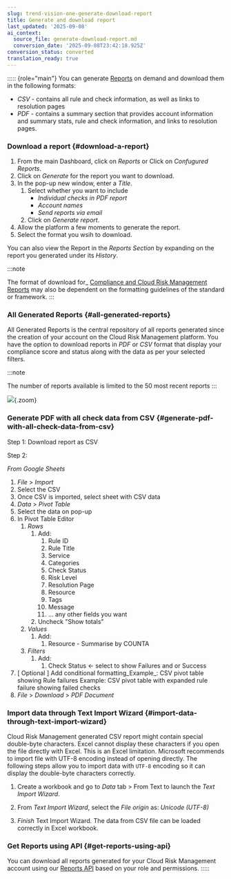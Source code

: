 ```yaml
---
slug: trend-vision-one-generate-download-report
title: Generate and download report
last_updated: '2025-09-08'
ai_context:
  source_file: generate-download-report.md
  conversion_date: '2025-09-08T23:42:18.925Z'
conversion_status: converted
translation_ready: true
---
```


::::: {role="main"}
You can generate [Reports](rules-status-reports.mdx) on demand and download them in the following formats:

- *CSV* - contains all rule and check information, as well as links to resolution pages
- *PDF* - contains a summary section that provides account information and summary stats, rule and check information, and links to resolution pages.

### Download a report {#download-a-report}

1.  From the main Dashboard, click on *Reports* or Click on *Confugured Reports*.
2.  Click on *Generate* for the report you want to download.
3.  In the pop-up new window, enter a *Title*.
    1.  Select whether you want to include
        - *Individual checks in PDF report*
        - *Account names*
        - *Send reports via email*
    2.  Click on *Generate report*.
4.  Allow the platform a few moments to generate the report.
5.  Select the format you wsih to download.

You can also view the Report in the *Reports Section* by expanding on the report you generated under its *History*.

:::note

The format of download for\_ [Compliance and Cloud Risk Management Reports](compliance-reports.mdx) may also be dependent on the formatting guidelines of the standard or framework.
:::

### All Generated Reports {#all-generated-reports}

All Generated Reports is the central repository of all reports generated since the creation of your account on the Cloud Risk Management platform. You have the option to download reports in *PDF* or *CSV* format that display your compliance score and status along with the data as per your selected filters.

:::note

The number of reports available is limited to the 50 most recent reports
:::

![](/images/all-generated-report-tajchq=f93df395-0881-4eb5-bebe-ebcbba4dabb0.webp){.zoom}

### Generate PDF with all check data from CSV {#generate-pdf-with-all-check-data-from-csv}

Step 1: Download report as CSV

Step 2:

*From Google Sheets*

1.  *File* \> *Import*
2.  Select the CSV
3.  Once CSV is imported, select sheet with CSV data
4.  *Data* \> *Pivot Table*
5.  Select the data on pop-up
6.  In Pivot Table Editor
    1.  *Rows*
        1.  Add:
            1.  Rule ID
            2.  Rule Title
            3.  Service
            4.  Categories
            5.  Check Status
            6.  Risk Level
            7.  Resolution Page
            8.  Resource
            9.  Tags
            10. Message
            11. ... any other fields you want
        2.  Uncheck "Show totals"
    2.  *Values*
        1.  Add:
            1.  Resource - Summarise by COUNTA
    3.  *Filters*
        1.  Add:
            1.  Check Status ← select to show Failures and or Success
7.  \[ Optional \] Add conditional formatting_Example\_: CSV pivot table showing Rule failures Example: CSV pivot table with expanded rule failure showing failed checks
8.  *File* \> *Download* \> *PDF Document*

### Import data through Text Import Wizard {#import-data-through-text-import-wizard}

Cloud Risk Management generated CSV report might contain special double-byte characters. Excel cannot display these characters if you open the file directly with Excel. This is an Excel limitation. Microsoft recommends to import file with UTF-8 encoding instead of opening directly. The following steps allow you to import data with `UTF-8` encoding so it can display the double-byte characters correctly.

1.  Create a workbook and go to *Data* tab \> From Text to launch the *Text Import Wizard*.

2.  From *Text Import Wizard*, select the *File origin* as: *Unicode (UTF-8)*

3.  *Finish* Text Import Wizard. The data from CSV file can be loaded correctly in Excel workbook.

### Get Reports using API {#get-reports-using-api}

You can download all reports generated for your Cloud Risk Management account using our [Reports API](https://github.com/cloudconformity/documentation-api/blob/master/reports-cloud-posture.xml) based on your role and permissions.
:::::
